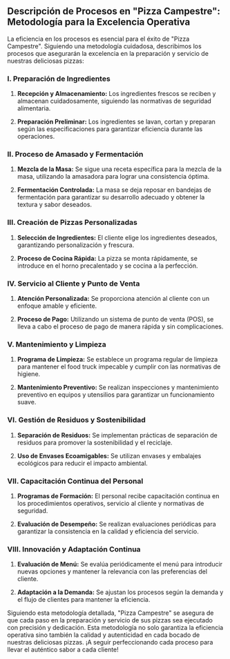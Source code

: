 ## **Descripción de Procesos en "Pizza Campestre": Metodología para la Excelencia Operativa**

La eficiencia en los procesos es esencial para el éxito de "Pizza Campestre". Siguiendo una metodología cuidadosa, describimos los procesos que asegurarán la excelencia en la preparación y servicio de nuestras deliciosas pizzas:

### **I. Preparación de Ingredientes**

1. **Recepción y Almacenamiento:** Los ingredientes frescos se reciben y almacenan cuidadosamente, siguiendo las normativas de seguridad alimentaria.

2. **Preparación Preliminar:** Los ingredientes se lavan, cortan y preparan según las especificaciones para garantizar eficiencia durante las operaciones.

### **II. Proceso de Amasado y Fermentación**

1. **Mezcla de la Masa:** Se sigue una receta específica para la mezcla de la masa, utilizando la amasadora para lograr una consistencia óptima.

2. **Fermentación Controlada:** La masa se deja reposar en bandejas de fermentación para garantizar su desarrollo adecuado y obtener la textura y sabor deseados.

### **III. Creación de Pizzas Personalizadas**

1. **Selección de Ingredientes:** El cliente elige los ingredientes deseados, garantizando personalización y frescura.

2. **Proceso de Cocina Rápida:** La pizza se monta rápidamente, se introduce en el horno precalentado y se cocina a la perfección.

### **IV. Servicio al Cliente y Punto de Venta**

1. **Atención Personalizada:** Se proporciona atención al cliente con un enfoque amable y eficiente.

2. **Proceso de Pago:** Utilizando un sistema de punto de venta (POS), se lleva a cabo el proceso de pago de manera rápida y sin complicaciones.

### **V. Mantenimiento y Limpieza**

1. **Programa de Limpieza:** Se establece un programa regular de limpieza para mantener el food truck impecable y cumplir con las normativas de higiene.

2. **Mantenimiento Preventivo:** Se realizan inspecciones y mantenimiento preventivo en equipos y utensilios para garantizar un funcionamiento suave.

### **VI. Gestión de Residuos y Sostenibilidad**

1. **Separación de Residuos:** Se implementan prácticas de separación de residuos para promover la sostenibilidad y el reciclaje.

2. **Uso de Envases Ecoamigables:** Se utilizan envases y embalajes ecológicos para reducir el impacto ambiental.

### **VII. Capacitación Continua del Personal**

1. **Programas de Formación:** El personal recibe capacitación continua en los procedimientos operativos, servicio al cliente y normativas de seguridad.

2. **Evaluación de Desempeño:** Se realizan evaluaciones periódicas para garantizar la consistencia en la calidad y eficiencia del servicio.

### **VIII. Innovación y Adaptación Continua**

1. **Evaluación de Menú:** Se evalúa periódicamente el menú para introducir nuevas opciones y mantener la relevancia con las preferencias del cliente.

2. **Adaptación a la Demanda:** Se ajustan los procesos según la demanda y el flujo de clientes para mantener la eficiencia.

Siguiendo esta metodología detallada, "Pizza Campestre" se asegura de que cada paso en la preparación y servicio de sus pizzas sea ejecutado con precisión y dedicación. Esta metodología no solo garantiza la eficiencia operativa sino también la calidad y autenticidad en cada bocado de nuestras deliciosas pizzas. ¡A seguir perfeccionando cada proceso para llevar el auténtico sabor a cada cliente!
